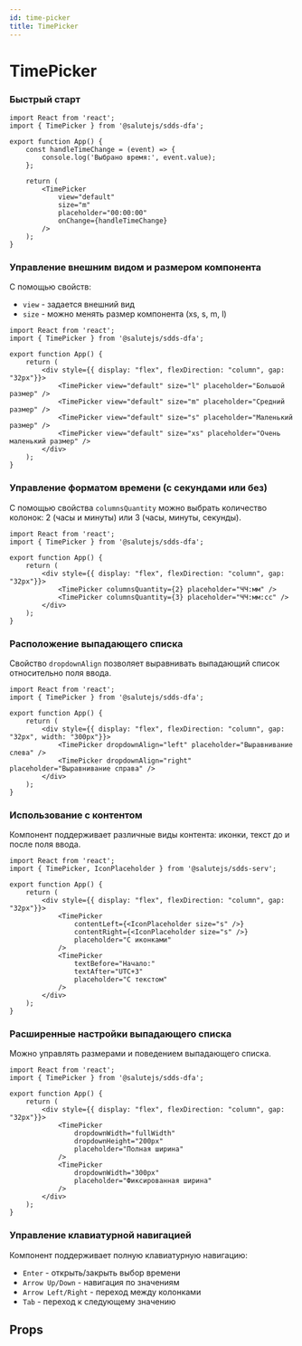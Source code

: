```yaml
---
id: time-picker
title: TimePicker
---
```



# TimePicker
<Description name="TimePicker" />

### Быстрый старт

```tsx live
import React from 'react';
import { TimePicker } from '@salutejs/sdds-dfa';

export function App() {
    const handleTimeChange = (event) => {
        console.log('Выбрано время:', event.value);
    };

    return (
        <TimePicker
            view="default"
            size="m"
            placeholder="00:00:00"
            onChange={handleTimeChange}
        />
    );
}
```

### Управление внешним видом и размером компонента

С помощью свойств:
- `view` - задается внешний вид
- `size` - можно менять размер компонента (xs, s, m, l)

```tsx live
import React from 'react';
import { TimePicker } from '@salutejs/sdds-dfa';

export function App() {
    return (
        <div style={{ display: "flex", flexDirection: "column", gap: "32px"}}>
            <TimePicker view="default" size="l" placeholder="Большой размер" />
            <TimePicker view="default" size="m" placeholder="Средний размер" />
            <TimePicker view="default" size="s" placeholder="Маленький размер" />
            <TimePicker view="default" size="xs" placeholder="Очень маленький размер" />
        </div>
    );
}
```

### Управление форматом времени (с секундами или без)

С помощью свойства `columnsQuantity` можно выбрать количество колонок: 2 (часы и минуты) или 3 (часы, минуты, секунды).

```tsx live
import React from 'react';
import { TimePicker } from '@salutejs/sdds-dfa';

export function App() {
    return (
        <div style={{ display: "flex", flexDirection: "column", gap: "32px"}}>
            <TimePicker columnsQuantity={2} placeholder="ЧЧ:мм" />
            <TimePicker columnsQuantity={3} placeholder="ЧЧ:мм:сс" />
        </div>
    );
}
```

### Расположение выпадающего списка

Свойство `dropdownAlign` позволяет выравнивать выпадающий список относительно поля ввода.

```tsx live
import React from 'react';
import { TimePicker } from '@salutejs/sdds-dfa';

export function App() {
    return (
        <div style={{ display: "flex", flexDirection: "column", gap: "32px", width: "300px"}}>
            <TimePicker dropdownAlign="left" placeholder="Выравнивание слева" />
            <TimePicker dropdownAlign="right" placeholder="Выравнивание справа" />
        </div>
    );
}
```

### Использование с контентом

Компонент поддерживает различные виды контента: иконки, текст до и после поля ввода.

```tsx live
import React from 'react';
import { TimePicker, IconPlaceholder } from '@salutejs/sdds-serv';

export function App() {
    return (
        <div style={{ display: "flex", flexDirection: "column", gap: "32px"}}>
            <TimePicker 
                contentLeft={<IconPlaceholder size="s" />}
                contentRight={<IconPlaceholder size="s" />}
                placeholder="С иконками"
            />
            <TimePicker 
                textBefore="Начало:"
                textAfter="UTC+3"
                placeholder="С текстом"
            />
        </div>
    );
}
```

### Расширенные настройки выпадающего списка

Можно управлять размерами и поведением выпадающего списка.

```tsx live
import React from 'react';
import { TimePicker } from '@salutejs/sdds-dfa';

export function App() {
    return (
        <div style={{ display: "flex", flexDirection: "column", gap: "32px"}}>
            <TimePicker 
                dropdownWidth="fullWidth"
                dropdownHeight="200px"
                placeholder="Полная ширина"
            />
            <TimePicker 
                dropdownWidth="300px"
                placeholder="Фиксированная ширина"
            />
        </div>
    );
}
```

### Управление клавиатурной навигацией

Компонент поддерживает полную клавиатурную навигацию:
- `Enter` - открыть/закрыть выбор времени
- `Arrow Up/Down` - навигация по значениям
- `Arrow Left/Right` - переход между колонками
- `Tab` - переход к следующему значению

## Props

<PropsTable name="TimePicker" />
